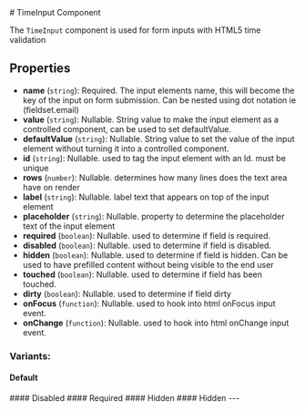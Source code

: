 
<Meta of={TimeInputStories} />
# TimeInput Component

The `TimeInput` component is used for form inputs with HTML5 time validation

## Properties
- **name** (`string`): Required. The input elements name, this will become the key of the input on form submission. Can be nested using dot notation ie (fieldset.email)
- **value** (`string`): Nullable. String value to make the input element as a controlled component, can be used to set defaultValue. 
- **defaultValue** (`string`): Nullable. String value to set the value of the input element without turning it into a controlled component.
- **id** (`string`): Nullable. used to tag the input element with an Id. must be unique
- **rows** (`number`): Nullable. determines how many lines does the text area have on render
- **label** (`string`): Nullable. label text that appears on top of the input element
- **placeholder** (`string`): Nullable. property to determine the placeholder text of the input element
- **required** (`boolean`): Nullable. used to determine if field is required.
- **disabled** (`boolean`): Nullable. used to determine if field is disabled.
- **hidden** (`boolean`): Nullable. used to determine if field is hidden. Can be used to have prefilled content without being visible to the end user
- **touched** (`boolean`): Nullable. used to determine if field has been touched.
- **dirty** (`boolean`): Nullable. used to determine if field dirty
- **onFocus** (`function`): Nullable. used to hook into html onFocus input event.
- **onChange** (`function`): Nullable. used to hook into html onChange input event.

### Variants:
#### Default
<Canvas of={TimeInputStories.Default} />
#### Disabled
<Canvas of={TimeInputStories.Disabled} />
#### Required
<Canvas of={TimeInputStories.Required} />
#### Hidden
<Canvas of={TimeInputStories.Hidden} />
#### Hidden
<Canvas of={TimeInputStories.WithStyles} />
---
